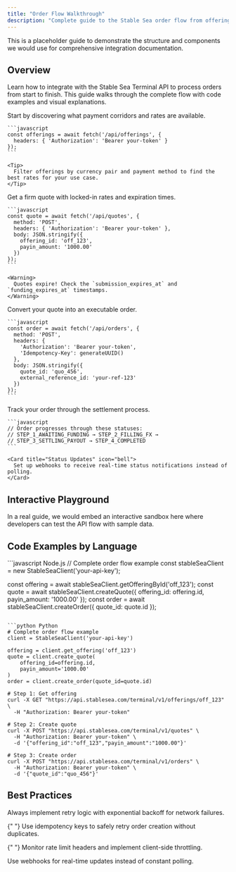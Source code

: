 ```yaml
---
title: "Order Flow Walkthrough"
description: "Complete guide to the Stable Sea order flow from offering to execution"
---
```


<Note>
  This is a placeholder guide to demonstrate the structure and components we
  would use for comprehensive integration documentation.
</Note>

## Overview

Learn how to integrate with the Stable Sea Terminal API to process orders from start to finish. This guide walks through the complete flow with code examples and visual explanations.

<Steps>
  <Step title="Get Available Offerings">
    Start by discovering what payment corridors and rates are available.

    ```javascript
    const offerings = await fetch('/api/offerings', {
      headers: { 'Authorization': 'Bearer your-token' }
    });
    ```

    <Tip>
      Filter offerings by currency pair and payment method to find the best rates for your use case.
    </Tip>

  </Step>

  <Step title="Request a Quote">
    Get a firm quote with locked-in rates and expiration times.

    ```javascript
    const quote = await fetch('/api/quotes', {
      method: 'POST',
      headers: { 'Authorization': 'Bearer your-token' },
      body: JSON.stringify({
        offering_id: 'off_123',
        payin_amount: '1000.00'
      })
    });
    ```

    <Warning>
      Quotes expire! Check the `submission_expires_at` and `funding_expires_at` timestamps.
    </Warning>

  </Step>

  <Step title="Submit Order">
    Convert your quote into an executable order.

    ```javascript
    const order = await fetch('/api/orders', {
      method: 'POST',
      headers: {
        'Authorization': 'Bearer your-token',
        'Idempotency-Key': generateUUID()
      },
      body: JSON.stringify({
        quote_id: 'quo_456',
        external_reference_id: 'your-ref-123'
      })
    });
    ```

  </Step>

  <Step title="Monitor Status">
    Track your order through the settlement process.

    ```javascript
    // Order progresses through these statuses:
    // STEP_1_AWAITING_FUNDING → STEP_2_FILLING_FX →
    // STEP_3_SETTLING_PAYOUT → STEP_4_COMPLETED
    ```

    <Card title="Status Updates" icon="bell">
      Set up webhooks to receive real-time status notifications instead of polling.
    </Card>

  </Step>
</Steps>

## Interactive Playground

<Note>
  In a real guide, we would embed an interactive sandbox here where developers
  can test the API flow with sample data.
</Note>

## Code Examples by Language

<CodeGroup>
```javascript Node.js
// Complete order flow example
const stableSeaClient = new StableSeaClient('your-api-key');

const offering = await stableSeaClient.getOfferingById('off_123');
const quote = await stableSeaClient.createQuote({
offering_id: offering.id,
payin_amount: '1000.00'
});
const order = await stableSeaClient.createOrder({
quote_id: quote.id
});

````

```python Python
# Complete order flow example
client = StableSeaClient('your-api-key')

offering = client.get_offering('off_123')
quote = client.create_quote(
    offering_id=offering.id,
    payin_amount='1000.00'
)
order = client.create_order(quote_id=quote.id)
````

```curl cURL
# Step 1: Get offering
curl -X GET "https://api.stablesea.com/terminal/v1/offerings/off_123" \
  -H "Authorization: Bearer your-token"

# Step 2: Create quote
curl -X POST "https://api.stablesea.com/terminal/v1/quotes" \
  -H "Authorization: Bearer your-token" \
  -d '{"offering_id":"off_123","payin_amount":"1000.00"}'

# Step 3: Create order
curl -X POST "https://api.stablesea.com/terminal/v1/orders" \
  -H "Authorization: Bearer your-token" \
  -d '{"quote_id":"quo_456"}'
```

</CodeGroup>

## Best Practices

<CardGroup cols={2}>
  <Card title="Error Handling" icon="shield-alert">
    Always implement retry logic with exponential backoff for network failures.
  </Card>

{" "}
<Card title="Idempotency" icon="refresh-cw">
  Use idempotency keys to safely retry order creation without duplicates.
</Card>

{" "}
<Card title="Rate Limits" icon="gauge">
  Monitor rate limit headers and implement client-side throttling.
</Card>

  <Card title="Webhooks" icon="webhook">
    Use webhooks for real-time updates instead of constant polling.
  </Card>
</CardGroup>
